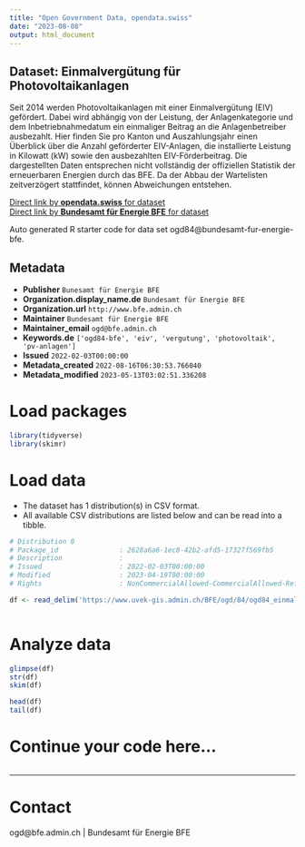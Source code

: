 ```yaml
---
title: "Open Government Data, opendata.swiss"
date: "2023-08-08"
output: html_document
---
```


## Dataset: Einmalvergütung für Photovoltaikanlagen

Seit 2014 werden Photovoltaikanlagen mit einer Einmalvergütung (EIV) gefördert. Dabei wird abhängig von der Leistung, der Anlagenkategorie und dem Inbetriebnahmedatum ein einmaliger Beitrag an die Anlagenbetreiber ausbezahlt. Hier finden Sie pro Kanton und Auszahlungsjahr einen Überblick über die Anzahl geförderter EIV-Anlagen, die installierte Leistung in Kilowatt (kW) sowie den ausbezahlten EIV-Förderbeitrag. Die dargestellten Daten entsprechen nicht vollständig der offiziellen Statistik der erneuerbaren Energien durch das BFE. Da der Abbau der Wartelisten zeitverzögert stattfindet, können Abweichungen entstehen.

[Direct link by **opendata.swiss** for dataset](https://opendata.swiss/de/dataset/einmalvergutung-fur-photovoltaikanlagen)<br>
[Direct link by **Bundesamt für Energie BFE** for dataset](https://www.bfe.admin.ch/eiv)

Auto generated R starter code for data set ogd84@bundesamt-fur-energie-bfe.

## Metadata

- **Publisher** `Bunesamt für Energie BFE`
- **Organization.display_name.de** `Bundesamt für Energie BFE`
- **Organization.url** `http://www.bfe.admin.ch`
- **Maintainer** `Bundesamt für Energie BFE`
- **Maintainer_email** `ogd@bfe.admin.ch`
- **Keywords.de** `['ogd84-bfe', 'eiv', 'vergutung', 'photovoltaik', 'pv-anlagen']`
- **Issued** `2022-02-03T00:00:00`
- **Metadata_created** `2022-08-16T06:30:53.766040`
- **Metadata_modified** `2023-05-13T03:02:51.336208`


# Load packages

```r

library(tidyverse)
library(skimr)

```

# Load data

-   The dataset has 1 distribution(s) in CSV format.
-   All available CSV distributions are listed below and can be read into a tibble.

```r

# Distribution 0
# Package_id               : 2628a6a6-1ec8-42b2-afd5-17327f569fb5
# Description              : 
# Issued                   : 2022-02-03T00:00:00
# Modified                 : 2023-04-19T00:00:00
# Rights                   : NonCommercialAllowed-CommercialAllowed-ReferenceRequired

df <- read_delim('https://www.uvek-gis.admin.ch/BFE/ogd/84/ogd84_einmalverguetung_fuer_photovoltaikanlagen.csv')



```

# Analyze data

```r

glimpse(df)
str(df)
skim(df)

head(df)
tail(df)

```

# Continue your code here...

```r

```

------------------------------------------------------------------------

# Contact

ogd@bfe.admin.ch | Bundesamt für Energie BFE
